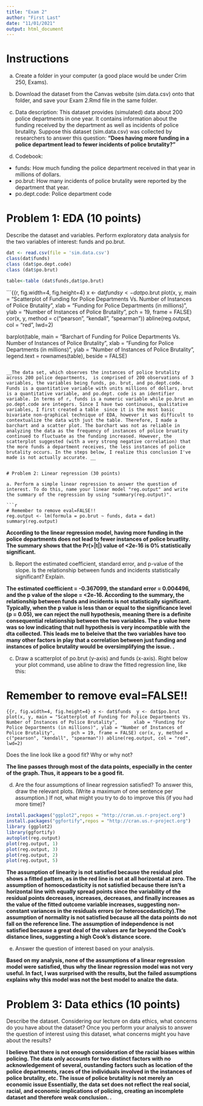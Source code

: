 ```yaml
---
title: "Exam 2"
author: "First Last"
date: "11/01/2021"
output: html_document
---
```



# Instructions

a. Create a folder in your computer (a good place would be under Crim 250, Exams). 

b. Download the dataset from the Canvas website (sim.data.csv) onto that folder, and save your Exam 2.Rmd file in the same folder.

c. Data description: This dataset provides (simulated) data about 200 police departments in one year. It contains information about the funding received by the department as well as incidents of police brutality. Suppose this dataset (sim.data.csv) was collected by researchers to answer this question: **"Does having more funding in a police department lead to fewer incidents of police brutality?"**
d. Codebook:
- funds: How much funding the police department received in that year in millions of dollars.
- po.brut: How many incidents of police brutality were reported by the department that year.
- po.dept.code: Police department code

# Problem 1: EDA (10 points) 

Describe the dataset and variables. Perform exploratory data analysis for the two variables of interest: funds and po.brut.

```r
dat <- read.csv(file = 'sim.data.csv')
class(dat$funds)
class (dat$po.dept.code)
class (dat$po.brut)

table<-table (dat$funds,dat$po.brut)

```

```{{r, fig.width=4, fig.height=4}
x <- dat$funds 
y <- dat$po.brut
plot(x, y, main = "Scatterplot of Funding for Police Departments Vs. Number of Instances of Police Brutality",
     xlab = "Funding for Police Departments (in millions)", ylab = "Number of Instances of Police Brutality",
     pch = 19, frame = FALSE)
cor(x, y, method = c("pearson", "kendall", "spearman"))
abline(reg.output, col = "red", lwd=2) 

barplot(table, 
        main = "Barchart of Funding for Police Departments Vs. Number of Instances of Police Brutality",
        xlab = "Funding for Police Departments (in millions)", ylab = "Number of Instances of Police Brutality",
        legend.text = rownames(table),
        beside = FALSE)


```

__The data set, which observes the instances of police brutality across 200 police departments,  is comprised of 200 observations of 3 variables, the variables being funds, po. brut, and po.dept.code.  Funds is a quantitative variable with units millions of dollars, brut is a quantitative variable, and po.dept. code is an identifier variable. In terms of r, funds is a numeric variable while po.brut an po.dept.code are integers. Since I have two continuous, qualitative variables, I first created a table  since it is the most basic bivariate non-graphical technique of EDA, however it was difficult to contextualize the data with just the table. Therefore, I made a barchart and a scatter plot. The barchart was not as reliable in analyzing the data as the frequency of instances of police bruatity continued to fluctuate as the funding increased. However, the scatterplot suggested (with a very strong negative correlation) that the more funds a department receives, the less instances of police brutality occurs. In the steps below, I realize this conclusion I've made is not actually accurate. __


# Problem 2: Linear regression (30 points)

a. Perform a simple linear regression to answer the question of interest. To do this, name your linear model "reg.output" and write the summary of the regression by using "summary(reg.output)". 

```r
# Remember to remove eval=FALSE!!
reg.output <- lm(formula = po.brut ~ funds, data = dat)
summary(reg.output)
```

__According to the linear regression model, having more funding in the police departments does not lead to fewer instances of police bruatlity. The summary shows that the Pr(>|t|) value of <2e-16 is 0% statistically significant.__

b. Report the estimated coefficient, standard error, and p-value of the slope. Is the relationship between funds and incidents statistically significant? Explain.

__The estimated coefficient = -0.367099, the standard error = 0.004496, and the p value of the slope = <2e-16. According to the summary, the relationship between funds and incidents is not statistically significant. Typically, when the p value is less than or equal to the significance level (p = 0.05), we can reject the null hypothesis, meaning there is a definite consequential relationship between the two variables. The p value here was so low indicating that null hypothesis is very incompatible with the dta collected. This leads me to beleive that the two variables have too many other factors in play that a correlation between just funding and instances of police brutality would be oversimplifying the issue. .__

c. Draw a scatterplot of po.brut (y-axis) and funds (x-axis). Right below your plot command, use abline to draw the fitted regression line, like this:

# Remember to remove eval=FALSE!!

```{{r, fig.width=4, fig.height=4}
x <- dat$funds 
y <- dat$po.brut
plot(x, y, main = "Scatterplot of Funding for Police Departments Vs. Number of Instances of Police Brutality",
     xlab = "Funding for Police Departments (in millions)", ylab = "Number of Instances of Police Brutality",
     pch = 19, frame = FALSE)
cor(x, y, method = c("pearson", "kendall", "spearman"))
abline(reg.output, col = "red", lwd=2) 
```

Does the line look like a good fit? Why or why not?

__The line passes through most of the data points, especially in the center of the graph. Thus, it appears to be a good fit.__

d. Are the four assumptions of linear regression satisfied? To answer this, draw the relevant plots. (Write a maximum of one sentence per assumption.) If not, what might you try to do to improve this (if you had more time)?

```r
install.packages("ggplot2",repos = "http://cran.us.r-project.org")
install.packages("ggfortify",repos = "http://cran.us.r-project.org")
library (ggplot2)
library(ggfortify)
autoplot(reg.output)
plot(reg.output, 1)
plot(reg.output, 3)
plot(reg.output, 2)
plot(reg.output, 5)
```

__The assumption of linearity is not satisfied because the residual plot shows a fitted pattern, as in the red line is not at all horizontal at zero. The assumption of homoscedasticity is not satisfied because there isn't a horizontal line with equally spread points since the variability of the residual points decreases, increases, decreases, and finally increases as the value of the fitted outcome variable increases, suggesting non-constant variances in the residuals errors (or heteroscedasticity).The assumption of normality is not satisfied because all the data points do not fall on the reference line. The assumption of independence is not satisfied because a great deal of the values are far beyond the Cook's distance lines, suggesting a high Cook's distance score.__

e. Answer the question of interest based on your analysis.

__Based on my analysis, none of the assumptions of a linear regression model were satisfied, thus why the linear regression model was not very useful. In fact, I was surprised with the results, but the failed assumptions explains why this model was not the best model to analze the data.__

# Problem 3: Data ethics (10 points)

Describe the dataset. Considering our lecture on data ethics, what concerns do you have about the dataset? Once you perform your analysis to answer the question of interest using this dataset, what concerns might you have about the results?

__I believe that there is not enough consideration of the racial biases within policing. The data only accounts for two distinct factors with no acknowledgement of several, oustanding factors such as location of the police departments, races of the individuals involved in the instances of police brutality, etc. The issue of police brutality is not merely an economic issue Essentially, the data set does not reflect the real social, racial, and economic implications of policing, creating an incomplete dataset and therefore weak conclusion.  .__
